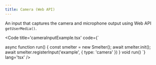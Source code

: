 ```yaml
---
title: Camera (Web API)
---
```


An input that captures the camera and microphone output using Web API `getUserMedia()`.

<Code title='cameraInputExample.tsx' code={`

async function run() {
    const smelter = new Smelter();
    await smelter.init();
    await smelter.registerInput('example', { type: 'camera' })
}
void run()
`} lang='tsx' />

